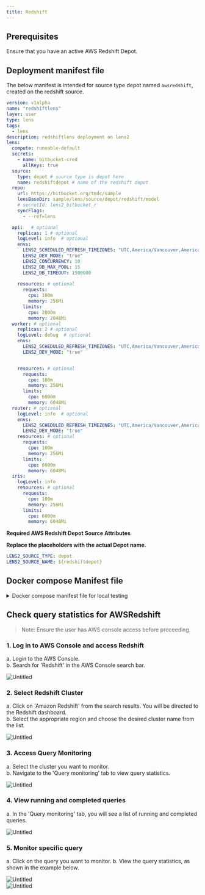 ```yaml
---
title: Redshift
---
```


## Prerequisites

Ensure that you have an active AWS Redshift Depot.

## Deployment manifest file

The below manifest is intended for source type depot named `awsredshift`, created on the redshift source.

```yaml
version: v1alpha
name: "redshiftlens"
layer: user
type: lens
tags:
  - lens
description: redshiftlens deployment on lens2
lens:
  compute: runnable-default
  secrets:
    - name: bitbucket-cred
      allKeys: true
  source:
    type: depot # source type is depot here
    name: redshiftdepot # name of the redshift depot
  repo:
    url: https://bitbucket.org/tmdc/sample
    lensBaseDir: sample/lens/source/depot/redshift/model 
    # secretId: lens2_bitbucket_r
    syncFlags:
      - --ref=lens

  api:   # optional
    replicas: 1 # optional
    logLevel: info  # optional
    envs:
      LENS2_SCHEDULED_REFRESH_TIMEZONES: "UTC,America/Vancouver,America/Toronto"
      LENS2_DEV_MODE: "true"
      LENS2_CONCURRENCY: 10
      LENS2_DB_MAX_POOL: 15
      LENS2_DB_TIMEOUT: 1500000
      
    resources: # optional
      requests:
        cpu: 100m
        memory: 256Mi
      limits:
        cpu: 2000m
        memory: 2048Mi
  worker: # optional
    replicas: 2 # optional
    logLevel: debug  # optional
    envs:
      LENS2_SCHEDULED_REFRESH_TIMEZONES: "UTC,America/Vancouver,America/Toronto"
      LENS2_DEV_MODE: "true"


    resources: # optional
      requests:
        cpu: 100m
        memory: 256Mi
      limits:
        cpu: 6000m
        memory: 6048Mi
  router: # optional
    logLevel: info  # optional
    envs:
      LENS2_SCHEDULED_REFRESH_TIMEZONES: "UTC,America/Vancouver,America/Toronto"
      LENS2_DEV_MODE: "true"
    resources: # optional
      requests:
        cpu: 100m
        memory: 256Mi
      limits:
        cpu: 6000m
        memory: 6048Mi
  iris:
    logLevel: info  
    resources: # optional
      requests:
        cpu: 100m
        memory: 256Mi
      limits:
        cpu: 6000m
        memory: 6048Mi
```



**Required AWS Redshift Depot Source Attributes**

**Replace the placeholders with the actual Depot name.**

```yaml
LENS2_SOURCE_TYPE: depot  
LENS2_SOURCE_NAME: ${redshiftdepot}
```

## Docker compose Manifest file

<details>
  <summary>Docker compose manifest file for local testing</summary>

  ```yaml hl_lines="14-16"
  version: "2.2"

  x-lens2-environment: &lens2-environment
    # DataOS
    DATAOS_FQDN: liberal-donkey.dataos.app

    # Overview
    LENS2_NAME: ${redshiftlens}
    LENS2_DESCRIPTION: "Ecommerce use case on Adventureworks sales data"
    LENS2_TAGS: "lens2, ecom, sales and customer insights"
    LENS2_AUTHORS: "iamgroot"
    LENS2_SCHEDULED_REFRESH_TIMEZONES: "UTC,America/Vancouver,America/Toronto"
    # Data Source
    LENS2_SOURCE_TYPE: ${depot}  
    LENS2_SOURCE_NAME: ${redshiftdepot}
    LENS2_SOURCE_CATALOG_NAME: ${redshiftdepot}
   
    # Log
    LENS2_LOG_LEVEL: error
    CACHE_LOG_LEVEL: "trace"
    # Operation
    #LENS_DB_QUERY_TIMEOUT: 15m
    LENS2_DEV_MODE: true
    LENS2_DEV_MODE_PLAYGROUND: false
    LENS2_REFRESH_WORKER: true
    LENS2_SCHEMA_PATH: model
    LENS2_PG_SQL_PORT: 5432
    CACHE_DATA_DIR: "/var/work/.store"
    NODE_ENV: production
    LENS2_ALLOW_UNGROUPED_WITHOUT_PRIMARY_KEY: "true"
  services:
    api:
      restart: always
      image: rubiklabs/lens2:0.35.41-02
      ports:
        - 4000:4000
        - 25432:5432
        - 13306:13306
      environment:
        <<: *lens2-environment   
      volumes:
        - ./model:/etc/dataos/work/model
  ```
</details>

## Check query statistics for AWSRedshift

> Note: Ensure the user has AWS console access before proceeding.

### **1. Log in to AWS Console and access Redshift**

a. Login to the AWS Console.<br />
b. Search for 'Redshift' in the AWS Console search bar.

<div>
  <img src="/resources/lens/data_sources/awsredshift/Untitled1.png" alt="Untitled" />
</div>

### **2. Select Redshift Cluster**

a. Click on 'Amazon Redshift' from the search results. You will be directed to the Redshift dashboard.<br />
b. Select the appropriate region and choose the desired cluster name from the list.

<div>
  <img src="/resources/lens/data_sources/awsredshift/Untitled2.png" alt="Untitled" />
</div>

### **3. Access Query Monitoring**

a. Select the cluster you want to monitor.<br />
b. Navigate to the 'Query monitoring' tab to view query statistics.

<div>
  <img src="/resources/lens/data_sources/awsredshift/Untitled3.png" alt="Untitled" />
</div>

### **4. View running and completed queries**

a. In the 'Query monitoring' tab, you will see a list of running and completed queries.

<div>
  <img src="/resources/lens/data_sources/awsredshift/Untitled4.png" alt="Untitled" />
</div>

### **5. Monitor specific query**

a. Click on the query you want to monitor.
b. View the query statistics, as shown in the example below.

<div>
  <img src="/resources/lens/data_sources/awsredshift/Untitled5.png" alt="Untitled" />
</div>

<div>
  <img src="/resources/lens/data_sources/awsredshift/Untitled6.png" alt="Untitled" />
</div>